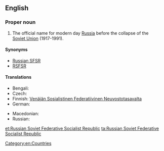 ==English==

===Proper noun===
{{en-proper noun}}

# The official name for modern day [[Russia]] before the collapse of the [[Soviet Union]] (1917-1991).

====Synonyms====
* [[Russian SFSR]]
* [[RSFSR]]

====Translations====
{{trans-top| official name for modern day Russia before the collapse of the Soviet Union}}
* Bengali: {{t|bn|রাশিয়ান সোভিয়েত ফেডারেটিভ সোশালিস্ট রিপাবলিক}}
* Czech: {{t|cs|Ruská sovětská federativní socialistická republika|f}}
* Finnish: [[Venäjän Sosialistinen Federatiivinen Neuvostotasavalta]]
* German: {{t|de|Russische Sozialistische Föderative Sowjetrepublik|f}}
{{trans-mid}}
* Macedonian: {{t|mk|Руска Советска Федеративна Социјалистичка Република|f|tr=Rúska Sóvetska Federatívna Socijalístička Repúblika}}
* Russian: {{t+|ru|Российская Советская Федеративная Социалистическая Республика|f|tr=Rossíjskaja Sovétskaja Federatívnaja Sotsialistíčeskaja Respublika}}
{{trans-bottom}}

[[Category:en:Countries]]

[[et:Russian Soviet Federative Socialist Republic]]
[[ta:Russian Soviet Federative Socialist Republic]]